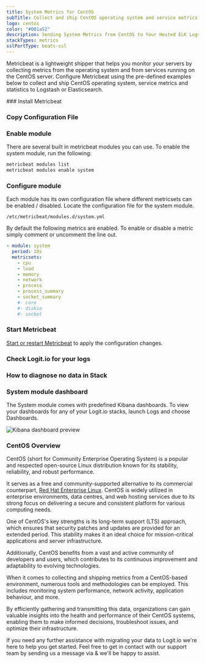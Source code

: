 ```yaml
---
title: System Metrics for CentOS
subTitle: Collect and ship CentOS operating system and service metrics to Logstash and Elasticsearch
logo: centos
color: "#001a52"
description: Sending System Metrics from CentOS to Your Hosted ELK Logstash Instance - Configuring Metricbeat for Transmission to Logstash or Elasticsearch.
stackTypes: metrics
sslPortType: beats-ssl
---
```


Metricbeat is a lightweight shipper that helps you monitor your servers 
by collecting metrics from the operating system and from services running 
on the CentOS server. Configure Metricbeat using the pre-defined examples 
below to collect and ship CentOS operating system, service metrics and 
statistics to Logstash or Elasticsearch.

<Steps>
  ### Install Metricbeat

  <InstallBeat beatname="metricbeat" />

  ### Copy Configuration File

  <MetricbeatOutput />

  ### Enable module

  There are several built in metricbeat modules you can use. To enable the system module, run the following:

  ```bash copy
  metricbeat modules list
  metricbeat modules enable system
  ```

  ### Configure module

  Each module has its own configuration file where different metricsets can be enabled / disabled. 
  Locate the configuration file for the system module.

  `/etc/metricbeat/modules.d/system.yml`

  By default the following metrics are enabled. To enable or disable a metric simply comment or uncomment the line out.

  ```yaml copy
  - module: system
    period: 10s
    metricsets:
      - cpu
      - load
      - memory
      - network
      - process
      - process_summary
      - socket_summary
      #- core
      #- diskio
      #- socket
  ```

  ### Start Metricbeat

  [Start or restart Metricbeat](https://www.elastic.co/guide/en/beats/metricbeat/master/metricbeat-starting.html) 
  to apply the configuration changes.

  ### Check Logit.io for your logs

  <LaunchStack utmMedium="logs" utmCampaign="centos_metricbeat" source="metrics_system_centos" />

  ### How to diagnose no data in Stack

  <DiagnoseNoData />

  ### System module dashboard

  The System module comes with predefined Kibana dashboards. To view your dashboards for any of your Logit.io stacks, launch Logs and choose Dashboards.

  ![Kibana dashboard preview](@/images/integrations/metricbeats/metricbeat_system_module.png)

</Steps>

### CentOS Overview

CentOS (short for Community Enterprise Operating System) is a popular and respected open-source Linux distribution known for its stability, reliability,
 and robust performance. 

It serves as a free and community-supported alternative to its commercial counterpart, [Red Hat Enterprise Linux](/integrations/log-management/operating-systems/redhat). 
CentOS is widely utilized in enterprise environments, data centres, and web hosting services due to its strong focus on delivering 
a secure and consistent platform for various computing needs. 

One of CentOS's key strengths is its long-term support (LTS) approach, which ensures that security patches and updates are provided for an extended period. 
This stability makes it an ideal choice for mission-critical applications and server infrastructure. 

Additionally, CentOS benefits from a vast and active community of developers and users, which contributes to its continuous improvement and adaptability 
to evolving technologies. 

When it comes to collecting and shipping metrics from a CentOS-based environment, numerous tools and methodologies can be employed. This includes 
monitoring system performance, network activity, application behaviour, and more. 

By efficiently gathering and transmitting this data, organizations can gain valuable insights into the health and performance of their CentOS systems, 
enabling them to make informed decisions, troubleshoot issues, and optimize their infrastructure.

If you need any further assistance with migrating your data to Logit.io we're here to help you get started. Feel free to get in contact with our 
support team by sending us a message via <IntercomButton text="live chat" /> & we'll be happy to assist.